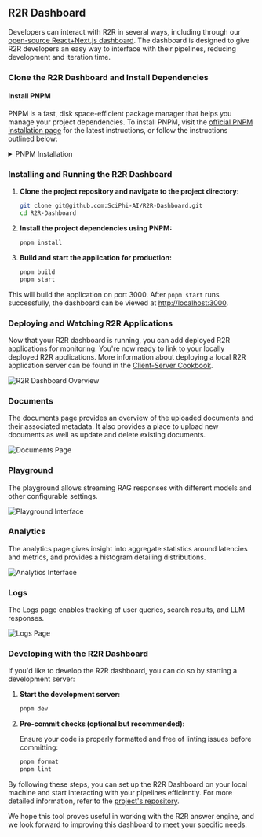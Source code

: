 
## R2R Dashboard

Developers can interact with R2R in several ways, including through our [open-source React+Next.js dashboard](https://github.com/SciPhi-AI/R2R-Dashboard). The dashboard is designed to give R2R developers an easy way to interface with their pipelines, reducing development and iteration time.

### Clone the R2R Dashboard and Install Dependencies

#### Install PNPM

PNPM is a fast, disk space-efficient package manager that helps you manage your project dependencies. To install PNPM, visit the [official PNPM installation page](https://pnpm.io/installation) for the latest instructions, or follow the instructions outlined below:

<details>
<summary>PNPM Installation</summary>

For Unix-based systems (Linux, macOS):

```bash copy
curl -fsSL https://get.pnpm.io/install.sh | sh -
```

For Windows:

```powershell copy
iwr https://get.pnpm.io/install.ps1 -useb | iex
```

After installing PNPM, you may need to add it to your system's PATH. Follow the instructions provided on the PNPM installation page to ensure it's properly set up.

</details>

### Installing and Running the R2R Dashboard

1. **Clone the project repository and navigate to the project directory:**

    ```bash copy
    git clone git@github.com:SciPhi-AI/R2R-Dashboard.git
    cd R2R-Dashboard
    ```

2. **Install the project dependencies using PNPM:**

    ```bash copy
    pnpm install
    ```

3. **Build and start the application for production:**

    ```bash copy
    pnpm build
    pnpm start
    ```

This will build the application on port 3000. After `pnpm start` runs successfully, the dashboard can be viewed at [http://localhost:3000](http://localhost:3000).

### Deploying and Watching R2R Applications

Now that your R2R dashboard is running, you can add deployed R2R applications for monitoring. You're now ready to link to your locally deployed R2R applications. More information about deploying a local R2R application server can be found in the [Client-Server Cookbook](./client-server).

<Image src="/watch.png" width={1024} height={1024} alt="R2R Dashboard Overview" />

### Documents

The documents page provides an overview of the uploaded documents and their associated metadata. It also provides a place to upload new documents as well as update and delete existing documents.

<Image src="/oss_dashboard_documents.png" width={1024} height={1024} alt="Documents Page" />

### Playground

The playground allows streaming RAG responses with different models and other configurable settings.

<Image src="/chat-interface.png" width={1024} height={1024} alt="Playground Interface" />

### Analytics

The analytics page gives insight into aggregate statistics around latencies and metrics, and provides a histogram detailing distributions.

<Image src="/oss_dashboard_analytics.png" width={1024} height={1024} alt="Analytics Interface" />

### Logs

The Logs page enables tracking of user queries, search results, and LLM responses.

<Image src="/logs.png" width={1024} height={1024} alt="Logs Page" />

### Developing with the R2R Dashboard

If you'd like to develop the R2R dashboard, you can do so by starting a development server:

1. **Start the development server:**

    ```bash copy
    pnpm dev
    ```

2. **Pre-commit checks (optional but recommended):**

    Ensure your code is properly formatted and free of linting issues before committing:

    ```bash copy
    pnpm format
    pnpm lint
    ```

By following these steps, you can set up the R2R Dashboard on your local machine and start interacting with your pipelines efficiently. For more detailed information, refer to the [project's repository](https://github.com/SciPhi-AI/R2R-Dashboard).

We hope this tool proves useful in working with the R2R answer engine, and we look forward to improving this dashboard to meet your specific needs.
